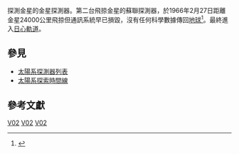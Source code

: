 {{Infobox spacecraft
| Name                   = 金星2號
| Image                  =
| Caption                = 金星2號
| Organization           = {{USSR}}
| Major_Contractors      = [[設計局|NPO Almaz,Vitaly Shabanov設計局]]
| Bus                    = 金星2號
| Mission_Type           = 飛掠[[金星|金星]]
| Launch Date            = 1965年11月12日
| Carrier_Rocket         = [[閃電號運載火箭|閃電號運載火箭]]
| Flight Number          = {{nowrap|serial number|s/n }}
| Launch_Site            = [[白寇奴爾太空發射場|白寇奴爾太空發射場]]{{le|31/6|Baikonur Cosmodrome Site 31}}
| Decay                  = 1966年2月27日
| COSPAR_ID              = 1965-091A
| Orbit_regime           = 
| Mass                   = {{convert|963|kg|lb}}
| Periapsis              = 
| Apoapsis               = 
| Inclination            = 
| Period                 = 
}}
探測金星的金星探測器。第二台飛掠金星的蘇聯探測器，於1966年2月27日距離金星24000公里飛掠但通訊系統早已損毀，沒有任何科學數據傳回[[地球|地球]]<ref>{{Cite web |url=http://nssdc.gsfc.nasa.gov/nmc/spacecraftDisplay.do?id=1965-091A |title=存档副本 |accessdate=2011-10-11 |archive-date=2016-12-16 |archive-url=https://web.archive.org/web/20161216231450/http://nssdc.gsfc.nasa.gov/nmc/spacecraftDisplay.do?id=1965-091A |dead-url=no }}</ref>。最終進入[[日心軌道|日心軌道]]。

==參見==
*[[太陽系探測器列表|太陽系探測器列表]]
*[[太陽系探索時間線|太陽系探索時間線]]

==參考文獻==
{{reflist}}

{{太空飛行器小作品}}

{{金星計畫}}
{{金星任務}}

[[Category:金星|V02]]
[[Category:金星探測器|V02]]
[[Category:探测器|V02]]